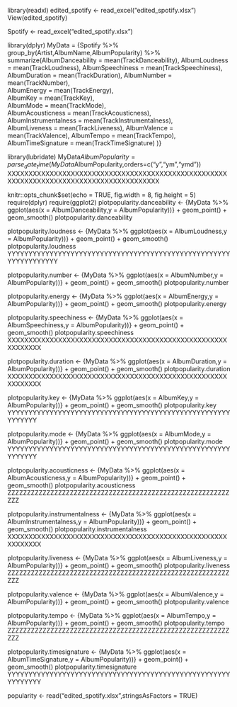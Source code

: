 library(readxl)
edited_spotify <- read_excel("edited_spotify.xlsx")
View(edited_spotify)

Spotify <- read_excel("edited_spotify.xlsx")

library(dplyr)
MyData = {Spotify %>% 
    group_by(Artist,AlbumName,AlbumPopularity) %>% 
    summarize(AlbumDanceability = mean(TrackDanceability),
              AlbumLoudness = mean(TrackLoudness),
              AlbumSpeechiness = mean(TrackSpeechiness),
              AlbumDuration = mean(TrackDuration),
              AlbumNumber = mean(TrackNumber),	
              AlbumEnergy = mean(TrackEnergy),	
              AlbumKey = mean(TrackKey),	
              AlbumMode = mean(TrackMode),	
              AlbumAcousticness = mean(TrackAcousticness),	
              AlbumInstrumentalness = mean(TrackInstrumentalness),	
              AlbumLiveness = mean(TrackLiveness),
              AlbumValence = mean(TrackValence),
              AlbumTempo = mean(TrackTempo),	
              AlbumTimeSignature = mean(TrackTimeSignature) )}

library(lubridate)
MyData$AlbumPopularity=parse_date_time(MyData$AlbumPopularity,orders=c("y","ym","ymd"))
XXXXXXXXXXXXXXXXXXXXXXXXXXXXXXXXXXXXXXXXXXXXXXXXXXXXXXXXXXXXXXXXXXXXXXXXXXXXXXXXXXXXXXXX

knitr::opts_chunk$set(echo = TRUE, fig.width = 8, fig.height = 5)
require(dplyr)
require(ggplot2)
plotpopularity.danceability <- {MyData %>% ggplot(aes(x = AlbumDanceability,y = AlbumPopularity))} + geom_point()  + geom_smooth()
plotpopularity.danceability

plotpopularity.loudness <- {MyData %>% ggplot(aes(x = AlbumLoudness,y = AlbumPopularity))} + geom_point()  + geom_smooth()
plotpopularity.loudness
YYYYYYYYYYYYYYYYYYYYYYYYYYYYYYYYYYYYYYYYYYYYYYYYYYYYYYYYYYYYYYYYY

plotpopularity.number <- {MyData %>% ggplot(aes(x = AlbumNumber,y = AlbumPopularity))} + geom_point()  + geom_smooth()
plotpopularity.number

plotpopularity.energy <- {MyData %>% ggplot(aes(x = AlbumEnergy,y = AlbumPopularity))} + geom_point()  + geom_smooth()
plotpopularity.energy

plotpopularity.speechiness <- {MyData %>% ggplot(aes(x = AlbumSpeechiness,y = AlbumPopularity))} + geom_point()  + geom_smooth()
plotpopularity.speechiness
XXXXXXXXXXXXXXXXXXXXXXXXXXXXXXXXXXXXXXXXXXXXXXXXXXXXXXXXXXXX

plotpopularity.duration <- {MyData %>% ggplot(aes(x = AlbumDuration,y = AlbumPopularity))} + geom_point()  + geom_smooth()
plotpopularity.duration
XXXXXXXXXXXXXXXXXXXXXXXXXXXXXXXXXXXXXXXXXXXXXXXXXXXXXXXXXXXX

plotpopularity.key <- {MyData %>% ggplot(aes(x = AlbumKey,y = AlbumPopularity))} + geom_point()  + geom_smooth()
plotpopularity.key
YYYYYYYYYYYYYYYYYYYYYYYYYYYYYYYYYYYYYYYYYYYYYYYYYYYYYYYYYYYY

plotpopularity.mode <- {MyData %>% ggplot(aes(x = AlbumMode,y = AlbumPopularity))} + geom_point()  + geom_smooth()
plotpopularity.mode
YYYYYYYYYYYYYYYYYYYYYYYYYYYYYYYYYYYYYYYYYYYYYYYYYYYYYYYYYYYY

plotpopularity.acousticness <- {MyData %>% ggplot(aes(x = AlbumAcousticness,y = AlbumPopularity))} + geom_point()  + geom_smooth()
plotpopularity.acousticness
ZZZZZZZZZZZZZZZZZZZZZZZZZZZZZZZZZZZZZZZZZZZZZZZZZZZZZZZZZZZZ

plotpopularity.instrumentalness <- {MyData %>% ggplot(aes(x = AlbumInstrumentalness,y = AlbumPopularity))} + geom_point()  + geom_smooth()
plotpopularity.instrumentalness
XXXXXXXXXXXXXXXXXXXXXXXXXXXXXXXXXXXXXXXXXXXXXXXXXXXXXXXXXXXX

plotpopularity.liveness <- {MyData %>% ggplot(aes(x = AlbumLiveness,y = AlbumPopularity))} + geom_point()  + geom_smooth()
plotpopularity.liveness
ZZZZZZZZZZZZZZZZZZZZZZZZZZZZZZZZZZZZZZZZZZZZZZZZZZZZZZZZZZZZ

plotpopularity.valence <- {MyData %>% ggplot(aes(x = AlbumValence,y = AlbumPopularity))} + geom_point()  + geom_smooth()
plotpopularity.valence

plotpopularity.tempo <- {MyData %>% ggplot(aes(x = AlbumTempo,y = AlbumPopularity))} + geom_point()  + geom_smooth()
plotpopularity.tempo
ZZZZZZZZZZZZZZZZZZZZZZZZZZZZZZZZZZZZZZZZZZZZZZZZZZZZZZZZZZZZ

plotpopularity.timesignature <- {MyData %>% ggplot(aes(x = AlbumTimeSignature,y = AlbumPopularity))} + geom_point()  + geom_smooth()
plotpopularity.timesignature
YYYYYYYYYYYYYYYYYYYYYYYYYYYYYYYYYYYYYYYYYYYYYYYYYYYYYYYYYYYYY


popularity <- read("edited_spotify.xlsx",stringsAsFactors = TRUE)















